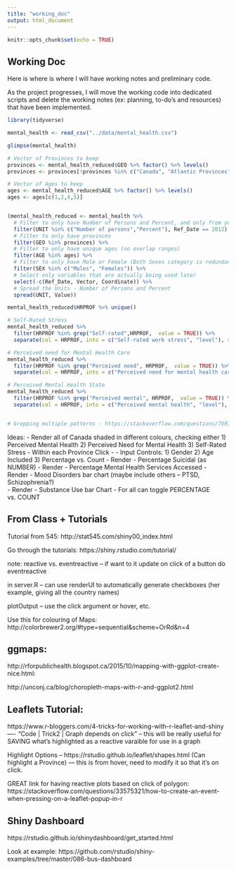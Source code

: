 ```yaml
---
title: "working_doc"
output: html_document
---
```


```r
knitr::opts_chunk$set(echo = TRUE)
```

## Working Doc

Here is where is where I will have working notes and preliminary code.  

As the project progresses, I will move the working code into dedicated scripts and delete the working notes (ex: planning, to-do's and resources) that have been implemented.  

```r
library(tidyverse)

mental_health <- read_csv("../data/mental_health.csv")

glimpse(mental_health)

# Vector of Provinces to keep
provinces <- mental_health_reduced$GEO %>% factor() %>% levels()
provinces <- provinces[!provinces %in% c("Canada", "Atlantic Provinces", "Prairie Provinces")]

# Vector of Ages to keep
ages <- mental_health_reduced$AGE %>% factor() %>% levels()
ages <- ages[c(1,2,4,5)]


(mental_health_reduced <- mental_health %>% 
  # Filter to only have Number of Persons and Percent, and only from year 2012
  filter(UNIT %in% c("Number of persons","Percent"), Ref_Date == 2012) %>% 
  # Filter to only have provinces 
  filter(GEO %in% provinces) %>% 
  # Filter to only have unique ages (no overlap ranges)
  filter(AGE %in% ages) %>% 
  # Filter to only have Male or Female (Both Sexes category is redundant) -- when there is missing Female, there is missing Both Sexes
  filter(SEX %in% c("Males", "Females")) %>% 
  # Select only variables that are actually being used later
  select(-c(Ref_Date, Vector, Coordinate)) %>% 
  # Spread the Units - Number of Persons and Percent
  spread(UNIT, Value))


```


```r
mental_health_reduced$HRPROF %>% unique()


```


```r

# Self-Rated Stress
mental_health_reduced %>% 
  filter(HRPROF %in% grep("Self-rated",HRPROF,  value = TRUE)) %>% 
  separate(col = HRPROF, into = c("Self-rated work stress", "level"), sep = ", ")

# Perceived need for Mental Health Care
mental_health_reduced %>% 
  filter(HRPROF %in% grep("Perceived need", HRPROF,  value = TRUE)) %>% 
  separate(col = HRPROF, into = c("Perceived need for mental health care", "level"), sep = ", ")

# Perceived Mental Health State
mental_health_reduced %>% 
  filter(HRPROF %in% grep("Perceived mental", HRPROF,  value = TRUE)) %>% 
  separate(col = HRPROF, into = c("Perceived mental health", "level"), sep = ", ")


# Grepping multiple patterns - https://stackoverflow.com/questions/7597559/grep-using-a-character-vector-with-multiple-patterns

```



Ideas:
- Render all of Canada shaded in different colours, checking either 1) Perceived Mental Health 2) Perceived Need for Mental Health 3) Self-Rated Stress
- Within each Province Click - 
  - Input Controls: 1) Gender 2) Age Included 3) Percentage vs. Count
  - Render - Percentage Suicidal (as NUMBER)
  - Render - Percentage Mental Health Services Accessed
  - Render - Mood Disorders bar chart (maybe include others -- PTSD, Schizophrenia?)  
  - Render - Substance Use bar Chart
- For all can toggle PERCENTAGE vs. COUNT



## From Class + Tutorials 

Tutorial from 545: http://stat545.com/shiny00_index.html


Go through the tutorials: https://shiny.rstudio.com/tutorial/  

note: reactive vs. eventreactive -- if want to it update on click of a button do eventreactive

in server.R -- can use renderUI to automatically generate checkboxes (her example, giving all the country names)

plotOutput -- use the click argument or hover, etc. 



Use this for colouring of Maps: http://colorbrewer2.org/#type=sequential&scheme=OrRd&n=4  

## ggmaps:

http://rforpublichealth.blogspot.ca/2015/10/mapping-with-ggplot-create-nice.html:

http://unconj.ca/blog/choropleth-maps-with-r-and-ggplot2.html  


## Leaflets Tutorial: 

https://www.r-bloggers.com/4-tricks-for-working-with-r-leaflet-and-shiny
---- "Code | Trick2 | Graph depends on click"  --  this will be really useful for SAVING what's highlighted as a reactive varaible for use in a graph


Highlight Options -- https://rstudio.github.io/leaflet/shapes.html  (Can highlight a Province)  --- this is from hover, need to modify it so that it's on click.

GREAT link for having reactive plots based on click of polygon: https://stackoverflow.com/questions/33575321/how-to-create-an-event-when-pressing-on-a-leaflet-popup-in-r

## Shiny Dashboard

https://rstudio.github.io/shinydashboard/get_started.html

Look at example: https://github.com/rstudio/shiny-examples/tree/master/086-bus-dashboard